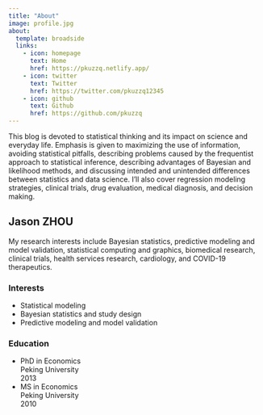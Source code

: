 ```yaml
---
title: "About"
image: profile.jpg
about:
  template: broadside
  links:
    - icon: homepage
      text: Home
      href: https://pkuzzq.netlify.app/
    - icon: twitter
      text: Twitter
      href: https://twitter.com/pkuzzq12345
    - icon: github
      text: Github
      href: https://github.com/pkuzzq
---
```


This blog is devoted to statistical thinking and its impact on science and everyday life. Emphasis is given to maximizing the use of information, avoiding statistical pitfalls, describing problems caused by the frequentist approach to statistical inference, describing advantages of Bayesian and likelihood methods, and discussing intended and unintended differences between statistics and data science. I'll also cover regression modeling strategies, clinical trials, drug evaluation, medical diagnosis, and decision making.

## Jason ZHOU

My research interests include Bayesian statistics, predictive modeling and model validation, statistical computing and graphics, biomedical research, clinical trials, health services research, cardiology, and COVID-19 therapeutics.

### Interests

- Statistical modeling
- Bayesian statistics and study design
- Predictive modeling and model validation


### Education

* PhD in Economics<br>Peking University<br>2013
* MS in Economics<br>Peking University<br>2010
